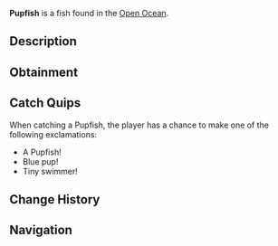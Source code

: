 {{FishInfobox
|image          = Pupfish.png
|rarity         = Common
|sea            = Second Sea
|location       = [[Open Ocean]]
|sublocation    = 
|sources        = Fishing Rod
|radar_location = 
|prog_speed     = +10
|xp             = 22
|weather        = Windy
|time           = Day
|season         = Summer
|bait           = Mist Worms
|base_weight    = 12
|base_value     = 45
|weight_range   = 7
|base_chance    = 127
|base_resil     = 82
}}
'''Pupfish''' is a {{Rarity|Common}} fish found in the [[Open Ocean]].

== Description ==
{{Description|A small blue fish with light blue fins, darting in playful schools.|Bestiary Entry}}

== Obtainment ==
{{Description|It frolics where the waves crash gently.|Bestiary Hint}}
{{Fish Availability|
Apex Fish Hunt/Apex Leviathan
Narwhal Hunt/Beluga/Second Sea
Narwhal Hunt/Magician Narwhal/Second Sea
Narwhal Hunt/Narwhal/Second Sea
Open Ocean
Open Ocean/Sea Leviathan
|top_rods      = 
Training Rod\276457.99\NaN;
Flimsy Rod\271894.7\22052.49;
Free Spirit Rod\219605.09\14855.57;
Azure Of Lagoon\199058.04\17267.68;
Firefly Rod\189582.79\16966.58;
Plastic Rod\177366.4\11896.26;
Carrot Rod\184662.35\17425.44;
Great Dreamer Rod\183168.21\16789.12;
Friendly Rod\184174.3\16218.51;
Fischer's Rod\176776.15\11880.93;
Brick Built Rod\157559.77\12625.71;
Astralhook Rod\188045.67\0;
Blazebringer Rod\181353.89\15046.31;
Verdant Shear Rod\178167.6\16170.89;
Trident Rod\176309.28\13743.84;
No-Life Rod\154378.73\12509.27;
Ethereal Prism Rod\147278.59\12258.66;
Seraphic Rod\147086.05\11453.02;
Depthseeker Rod\143507.88\12059.79;
Challenger's Rod\143298.55\11544.87;
Avalanche Rod\142686.58\12010.4;
Rod Of The Forgotten Fang\141715.86\11072.79;
Volcanic Rod\141460.67\11651.5;
Rod Of The Exalted One\141265.33\11267.52;
Zeus Rod\140979.52\11611.87;
Rod Of The Depths\140576.46\11110.71;
Steady Rod\125595.33\9712.18
|recommended   = Free Spirit Rod
}}

== Catch Quips ==
When catching a Pupfish, the player has a chance to make one of the following exclamations:
* A Pupfish!
* Blue pup!
* Tiny swimmer!

== Change History ==
{{Change History|{{subst:Current Version}}}}

== Navigation ==
{{Fish Navbox|Open Ocean}}